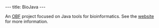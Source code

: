 ---
title: BioJava
---

An [[OBF]] project focused on Java tools for bioinformatics.  See the [http://www.biojava.org website] for more information.